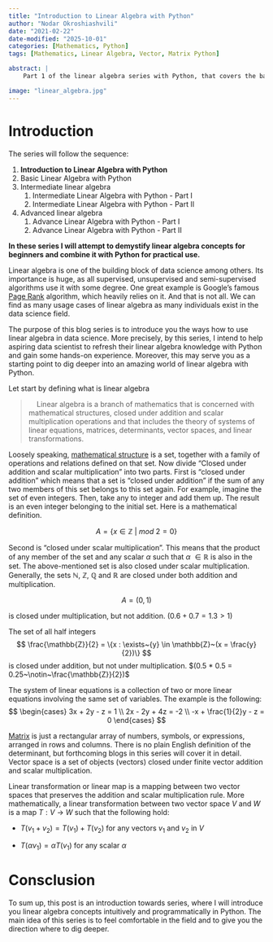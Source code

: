 ```yaml
---
title: "Introduction to Linear Algebra with Python"
author: "Nodar Okroshiashvili"
date: "2021-02-22"
date-modified: "2025-10-01"
categories: [Mathematics, Python]
tags: [Mathematics, Linear Algebra, Vector, Matrix Python]

abstract: |
    Part 1 of the linear algebra series with Python, that covers the basic building blocks of linear algebra.

image: "linear_algebra.jpg"
---
```


# Introduction


The series will follow the sequence:

1. **Introduction to Linear Algebra with Python**
2. Basic Linear Algebra with Python
3. Intermediate linear algebra
   1. Intermediate Linear Algebra with Python - Part I
   2. Intermediate Linear Algebra with Python - Part II
4. Advanced linear algebra
   1. Advance Linear Algebra with Python - Part I
   2. Advance Linear Algebra with Python - Part II


**In these series I will attempt to demystify linear algebra concepts for beginners
and combine it with Python for practical use.**

Linear algebra is one of the building block of data science among others. Its importance is huge,
as all supervised, unsupervised and semi-supervised algorithms use it with some degree.
One great example is Google's famous [Page Rank](https://en.wikipedia.org/wiki/PageRank) algorithm,
which heavily relies on it. And that is not all. We can find as many usage cases of linear
algebra as many individuals exist in the data science field.

The purpose of this blog series is to introduce you the ways how to use linear algebra
in data science. More precisely, by this series, I intend to help aspiring data scientist to
refresh their linear algebra knowledge with Python and gain some hands-on experience.
Moreover, this may serve you as a starting point to dig deeper into an amazing world of linear
algebra with Python.

Let start by defining what is linear algebra

> <div class="alert alert-block alert-info">
&nbsp;&nbsp;&nbsp;&nbsp;Linear algebra is a branch of mathematics that is concerned
with mathematical structures, closed under addition and scalar multiplication operations
and that includes the theory of systems of linear equations, matrices, determinants,
vector spaces, and linear transformations.
</div>

Loosely speaking, [mathematical structure](https://en.wikipedia.org/wiki/Mathematical_structure)
is a set, together with a family of operations and relations defined on that set.
Now divide "Closed under addition and scalar multiplication" into two parts.
First is "closed under addition" which means that a set is "closed under addition" if the sum
of any two members of this set belongs to this set again. For example, imagine the set of
even integers. Then, take any to integer and add them up. The result is an even integer
belonging to the initial set. Here is a mathematical definition.

$$
A=\{x \in \mathbb{Z}~\vert~mod~2 =0\}
$$

Second is "closed under scalar multiplication". This means that the product of any member of
the set and any scalar $\alpha$ such that $\alpha~\in \mathbb{R}$ is also in the set.
The above-mentioned set is also closed under scalar multiplication.
Generally, the sets $\mathbb{N}, ~ \mathbb{Z}, ~ \mathbb{Q}$ and $\mathbb{R}$ are closed
under both addition and multiplication.

$$
A = (0,1)
$$

is closed under multiplication, but not addition. $(0.6 + 0.7 = 1.3 > 1)$

The set of all half integers
$$
\frac{\mathbb{Z}}{2} =
\{x : \exists~{y} \in \mathbb{Z}~(x = \frac{y}{2})\}
$$
is closed under addition, but not under multiplication. $(0.5 * 0.5 = 0.25~\notin~\frac{\mathbb{Z}}{2})$

The system of linear equations is a collection of two or more linear equations involving
the same set of variables. The example is the following:
$$
\begin{cases}
3x + 2y - z = 1 \\
2x - 2y + 4z = -2 \\
-x + \frac{1}{2}y - z = 0
\end{cases}
$$

[Matrix](https://en.wikipedia.org/wiki/Matrix_(mathematics)) is just a rectangular array of numbers,
symbols, or expressions, arranged in rows and columns. There is no plain English definition of
the determinant, but forthcoming blogs in this series will cover it in detail.
Vector space is a set of objects (vectors) closed under finite vector addition and scalar multiplication.

Linear transformation or linear map is a mapping between two vector spaces that preserves
the addition and scalar multiplication rule. More mathematically, a linear transformation between
two vector space $V$ and $W$ is a map $T : V~\rightarrow~W$ such that the following hold:

* $T(v_1 + v_2) = T(v_1) + T(v_2)$  for any vectors $v_1$ and $v_2$ in $V$


* $T(\alpha v_1) = \alpha T(v_1)$  for any scalar $\alpha$


# Consclusion

To sum up, this post is an introduction towards series, where I will introduce you
linear algebra concepts intuitively and programmatically in Python.
The main idea of this series is to feel comfortable in the field and to give you the direction where to dig deeper.
